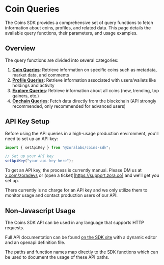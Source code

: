 # Coin Queries

The Coins SDK provides a comprehensive set of query functions to fetch information about coins, profiles, and related data. This page details the available query functions, their parameters, and usage examples.

## Overview

The query functions are divided into several categories:

1. **[Coin Queries](/coins/sdk/queries/coin)**: Retrieve information on specific coins such as metadata, market data, and comments
2. **[Profile Queries](/coins/sdk/queries/profile)**: Retrieve information associated with users/wallets like holdings and activity
3. **[Explore Queries](/coins/sdk/queries/explore)**: Retrieve information about all coins (new, trending, top gainers, etc.)
4. **[Onchain Queries](/coins/sdk/queries/onchain)**: Fetch data directly from the blockchain (API strongly recommended, only recommended for advanced users)

## API Key Setup

Before using the API queries in a high-usage production environment, you'll need to set up an API key:

```ts twoslash
import { setApiKey } from "@zoralabs/coins-sdk";

// Set up your API key
setApiKey("your-api-key-here");
```

To get an API key, the process is currently manual. Please DM us at [x.com/zoradevs](https://x.com/zoradevs) or (open a ticket)[https://support.zora.co] and we'll get you set up.

There currently is no charge for an API key and we only utilize them to monitor usage and contact production users of our API.


## Non-Javascript Usage

The Coins SDK API can be used in any language that supports HTTP requests.

Full API documentation can be found [on the SDK site](https://api-sdk.zora.engineering/docs) with a dynamic editor and an openapi definition file.

The paths and function names map directly to the SDK functions which can be used to document the usage of these API paths.

